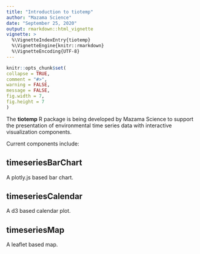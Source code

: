 ```yaml
---
title: "Introduction to tiotemp"
author: "Mazama Science"
date: "September 25, 2020"
output: rmarkdown::html_vignette
vignette: >
  %\VignetteIndexEntry{tiotemp}
  %\VignetteEngine{knitr::rmarkdown}
  %\VignetteEncoding{UTF-8}
---
```

  
  ```r
knitr::opts_chunk$set(
  collapse = TRUE,
  comment = "#>",
  warning = FALSE,
  message = FALSE,
  fig.width = 7,
  fig.height = 7
)
```

The **tiotemp** R package is being developed by Mazama Science  to support the
presentation of environmental time series data with interactive visualization
components.

Current components include:

## timeseriesBarChart

A plotly.js based bar chart.

## timeseriesCalendar

A d3 based calendar plot.

## timeseriesMap

A leaflet based map.

